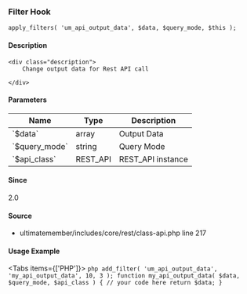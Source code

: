 
<UMBreadCrumb type="filter"/>

### Filter Hook    
    
```
apply_filters( 'um_api_output_data', $data, $query_mode, $this );
```

#### Description
    <div class="description">
        Change output data for Rest API call
 
    </div>

#### Parameters
            
<table className="table-auto mt-2 border dark:border-gray-500 p-5 text-sm text-left">
<thead>
<tr>
<th  className="px-3">Name</th>
<th  className="px-3">Type</th>
<th  className="px-3">Description</th>
</tr>
</thead>
<tbody>
               <tr >
               <td className="px-3 py-2">`$data`</td>
               <td className="px-3 py-2">array</td>
               <td className="px-3 py-2 text-sm">Output Data</td>
               </tr>
               <tr >
               <td className="px-3 py-2">`$query_mode`</td>
               <td className="px-3 py-2">string</td>
               <td className="px-3 py-2 text-sm">Query Mode</td>
               </tr>
               <tr >
               <td className="px-3 py-2">`$api_class`</td>
               <td className="px-3 py-2">REST_API</td>
               <td className="px-3 py-2 text-sm">REST_API instance</td>
               </tr>
</tbody>
</table>

#### Since
<div class="description">
2.0
</div>

#### Source
  - <Link href="https://github.com/ultimatemember/ultimatemember/tree/2.5.0/includes/core/rest/class-api.php#L217">ultimatemember/includes/core/rest/class-api.php</Link> <Link href="https://github.com/ultimatemember/ultimatemember/tree/2.5.0/includes/core/rest/class-api.php#L217">line 217</Link>



#### Usage Example

<Tabs items={['PHP']}>
    <Tab>
    ```php
    add_filter( 'um_api_output_data', 'my_api_output_data', 10, 3 );
 function my_api_output_data( $data, $query_mode, $api_class ) {
     // your code here
     return $data;
 }
    ```
    </Tab>
</Tabs>
